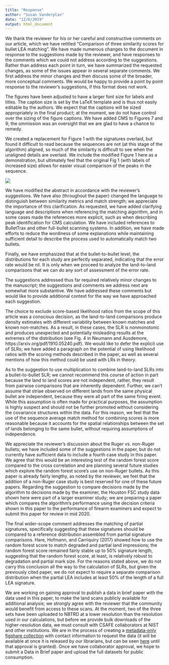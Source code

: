```yaml
---
title: "Response"
author: "Susan Vanderplas"
date: "12/6/2019"
output: html_document
---
```


We thank the reviewer for his or her careful and constructive comments on our article, which we have retitled "Comparison of three similarity scores for bullet LEA matching". We have made numerous changes to the document in response to the suggestions made by the reviewer, and have responses to the comments which we could not address according to the suggestions. Rather than address each point in turn, we have summarized the requested changes, as some of the issues appear in several separate comments. We first address the minor changes and then discuss some of the broader, more conceptual comments. We would be happy to provide a point by point response to the reviewer's suggestions, if this format does not work.

\paragraph{Figures}
The figures have been adjusted to have a larger font size for labels and titles. The caption size is set by the LaTeX template and is thus not easily editable by the authors. We expect that the captions will be sized appropriately in the final product; at the moment, we do not have control over the sizing of the figure captions. We have added CMS to Figures 7 and 9; the ommission was an oversight that we are glad to have a chance to remedy.

We created a replacement for Figure 1 with the signatures overlaid, but found it difficult to read because the sequences are not (at this stage of the algorithm) aligned, so much of the similarity is difficult to see when the unaligned details are overlaid. We include the modified Figure 1 here as a demonstration, but ultimately feel that the original Fig 1 (with labels of increased size) allows for easier visual comparison of the peaks in the sequence.

![](fig1-alt.png)

\paragraph{Minor Narrative Changes}

We have modified the abstract in accordance with the reviewer's suggestions. We have also (throughout the paper) changed the language to distinguish between similarity metrics and match strength; we appreciate the importance of this clarification. 
As requested, we have added clarifying language and descriptions when referencing the matching algorithm, and in some cases made the references more explicit, such as when describing peak identification for CMS calculation. We have included references to BulletTrax and other full-bullet scanning systems. In addition, we have made efforts to reduce the wordiness of some explanations while maintaining sufficient detail to describe the process used to automatically match two bullets.

Finally, we have emphasized that at the bullet-to-bullet level, the distributions for each study are perfectly separated, indicating that the error rate would be nil. It is only when we proceed to analyze the land-to-land comparisons that we can do any sort of assessment of the error rate. 
<!-- I actually didn't change anything, but if we suggest we emphasized it, I think it will make it more obvious to the reviewer without calling it out directly  -->

The suggestions addressed thus far required relatively minor changes to the manuscript; the suggestions and comments we address next are somewhat more substantive. We have addressed these comments but would like to provide additional context for the way we have approached each suggestion.

\paragraph{Likelihood Ratios}
The choice to exclude score-based likelihood ratios from the scope of this article was a conscious decision, as the land-to-land comparisons produce density estimates with different variability between known matches and known non-matches. As a result, in these cases, the SLR is nonmonotonic and produces unexpected and potentially misleading results at the extremes of the distribution (see Fig. 4 in Neumann and Ausdemore, https://arxiv.org/pdf/1910.05240.pdf). We would like to defer the explicit use of SLRs; we have added a paragraph on the potential of using likelihood ratios with the scoring methods described in the paper, as well as several mentions of how this method could be used with LRs in theory.
<!-- The threshold-based model we used in this paper is more consistent with the model used by examiners in our jurisdiction: decisions include, broadly, identification (the bullets match), exclusion (the bullets do not match), inconclusive, and insufficient evidence to make a conclusion. Our computational model does not require the last two categories, reducing this problem to a binary decision with a single threshold. -->
<!-- We would also note that using likelihood ratios does not remove the need for a threshold; rather, it moves (implicitly or explicitly) to a threshold of 1, where scores greater than 1 indicate more evidence of a match than not, and scores less than 1 indicate more evidence of a non-match than a match. -->

As to the suggestion to use multiplication to combine land-to-land SLRs into a bullet-to-bullet SLR; we cannot recommend this course of action in part because the land to land scores are not independent, rather, they result from pairwise comparisons that are inherently dependent. Further, we can't assume that striae observed on different lands from the same physical bullet are independent, because they were all part of the same firing event. While this assumption is often made for practical purposes, the assumption is highly suspect and should not be further promoted without considering the covariance structures within the data. For this reason, we feel that the use of the sequence average match method for combining scores is more reasonable because it accounts for the spatial relationships between the set of lands belonging to the same bullet, without requiring assumptions of independence.

\paragraph{Suggestions for Expanded Scope}
We appreciate the reviewer's discussion about the Ruger vs. non-Ruger bullets; we have included some of the suggestions in the paper, but do not currently have sufficient data to include a fourth case study in this paper. We agree that this would be an interesting test of the random forest score compared to the cross correlation and are planning several future studies which explore the random forest score's use on non-Ruger bullets. As this paper is already fairly lengthy, as noted by the reviewer, we feel that the addition of a non-Ruger case study is best reserved for one of these future papers. Regarding the suggestion to compare decisions made by the algorithm to decisions made by the examiner, the Houston FSC study data shown here were part of a larger examiner study; we are preparing a paper which compares the algorithm's performance using the decision criteria shown in this paper to the performance of firearm examiners and expect to submit this paper for review in mid 2020. 

The final wider-scope comment addresses the matching of partial signatures, specifically suggesting that these signatures should be compared to a reference distribution assembled from partial signature comparisons. Hare, Hofmann, and Carriquiry (2017) showed how to use the random forest score to match degraded and partial land impressions; the random forest score remained fairly stable up to 50% signature length, suggesting that the random forest score, at least, is relatively robust to degradation and partial mark size. For the reasons stated above, we do not carry this conclusion all the way to the calculation of SLRs, but given the previously cited paper, we do not expect to require a separate comparison distribution when the partial LEA includes at least 50% of the length of a full LEA signature. 

\paragraph{Data in Brief}
We are working on gaining approval to publish a data in brief paper with the data used in this paper, to make the land scans publicly available for additional analysis; we strongly agree with the reviewer that the community would benefit from access to these scans. At the moment, two of the three sets have been uploaded to NBTRD at a lower resolution than the resolution used in our calculations, but before we provide bulk downloads of the higher-resolution data, we must consult with CSAFE collaborators at NIST and other institutions. We are in the process of creating a [metadata-only figshare collection](https://doi.org/10.25380/iastate.c.4781447) with contact information to request the data (it will be available at once it is released by our librarians, but can be seen [here](https://figshare.com/s/bb22f76c9cb196a4f9d3) until that approval is granted). Once we have collaborator approval, we hope to submit a Data in Brief paper and upload the full datasets for public consumption.


